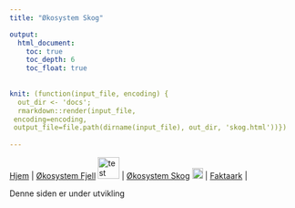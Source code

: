 ```yaml
---
title: "Økosystem Skog"

output:
  html_document:
    toc: true
    toc_depth: 6
    toc_float: true
    
    
knit: (function(input_file, encoding) {
  out_dir <- 'docs';
  rmarkdown::render(input_file,
 encoding=encoding,
 output_file=file.path(dirname(input_file), out_dir, 'skog.html'))})
 
---
```



[Hjem](https://ninanor.github.io/IBECA) | 
[Økosystem Fjell](https://ninanor.github.io/IBECA/fjell)
![test](figures/fjellLogo.png){width=1cm} |
[Økosystem Skog](https://ninanor.github.io/IBECA/skog)
![test](figures/skogLogo.png){width=0.5cm} |
[Faktaark](https://ninanor.github.io/IBECA/faktaark) |


Denne siden er under utvikling

